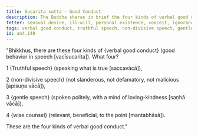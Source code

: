```yaml
---
title: Sucarita sutta - Good Conduct
description: The Buddha shares in brief the four kinds of verbal good conduct - 1) truthful speech, 2) non-divisive speech, 3) gentle speech, and 4) wise counsel.
fetter: sensual desire, ill-will, personal existence, conceit, ignorance
tags: verbal good conduct, truthful speech, non-divisive speech, gentle speech, wise counsel, speech, communication, an, an4
id: an4.149
---
```


"Bhikkhus, there are these four kinds of \{verbal good conduct} (good behavior in speech [vacīsucarita]). What four?

1 \{Truthful speech} (speaking what is true [saccavācā]),

2 \{non-divisive speech} (not slanderous, not defamatory, not malicious [apisuṇa vācā]),

3 \{gentle speech} (spoken politely, with a mind of loving-kindness [saṇhā vācā]),

4 \{wise counsel} (relevant, beneficial, to the point [mantabhāsā]).

These are the four kinds of verbal good conduct."